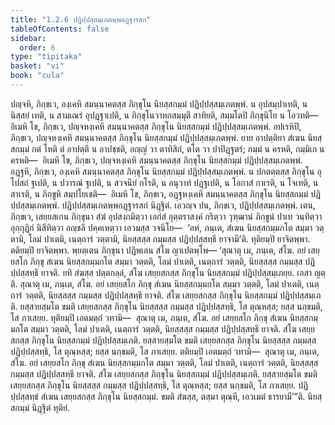 ```yaml
---
title: "1.2.6 ปฏิปฺปสฺสมฺเภตพฺพอฏฺฐารสก"
tableOfContents: false
sidebar:
  order: 6
type: "tipitaka"
basket: "vi"
book: "cula"
---
```



<DynamicBreadcrumb />

<Division number="19" book="cula">

<Paragraph number="107" book="cula">
ปญฺจหิ, ภิกฺขเว, องฺเคหิ สมนฺนาคตสฺส ภิกฺขุโน นิยสฺสกมฺมํ ปฏิปฺปสฺสมฺเภตพฺพํ. น อุปสมฺปาเทติ, น นิสฺสยํ เทติ, น สามเณรํ อุปฏฺฐาเปติ, น ภิกฺขุโนวาทกสมฺมุตึ สาทิยติ, สมฺมโตปิ ภิกฺขุนิโย น โอวทติ—  อิเมหิ โข, ภิกฺขเว, ปญฺจหงฺเคหิ สมนฺนาคตสฺส ภิกฺขุโน นิยสฺสกมฺมํ ปฏิปฺปสฺสมฺเภตพฺพํ.
</Paragraph>

<Paragraph number="108" book="cula">
อปเรหิปิ, ภิกฺขเว, ปญฺจหงฺเคหิ สมนฺนาคตสฺส ภิกฺขุโน นิยสฺสกมฺมํ ปฏิปฺปสฺสมฺเภตพฺพํ. ยาย อาปตฺติยา สํเฆน นิยสฺสกมฺมํ กตํ โหติ ตํ อาปตฺตึ น อาปชฺชติ, อญฺญํ วา ตาทิสิกํ, ตโต วา ปาปิฏฺฐตรํ; กมฺมํ น ครหติ, กมฺมิเก น ครหติ—  อิเมหิ โข, ภิกฺขเว, ปญฺจหงฺเคหิ สมนฺนาคตสฺส ภิกฺขุโน นิยสฺสกมฺมํ ปฏิปฺปสฺสมฺเภตพฺพํ.
</Paragraph>

<Paragraph number="109" book="cula">
อฏฺฐหิ, ภิกฺขเว, องฺเคหิ สมนฺนาคตสฺส ภิกฺขุโน นิยสฺสกมฺมํ ปฏิปฺปสฺสมฺเภตพฺพํ. น ปกตตฺตสฺส ภิกฺขุโน อุโปสถํ ฐเปติ, น ปวารณํ ฐเปติ, น สวจนียํ กโรติ, น อนุวาทํ ปฏฺฐเปติ, น โอกาสํ กาเรติ, น โจเทติ, น สาเรติ, น ภิกฺขูหิ สมฺปโยเชติ—  อิเมหิ โข, ภิกฺขเว, อฏฺฐหงฺเคหิ สมนฺนาคตสฺส ภิกฺขุโน นิยสฺสกมฺมํ ปฏิปฺปสฺสมฺเภตพฺพํ.

</Paragraph>
</Division>

<Paragraph number="110" type="center" book="cula">
ปฏิปฺปสฺสมฺเภตพฺพอฏฺฐารสกํ นิฏฺฐิตํ.


</Paragraph>

<Division number="20" book="cula">

<Paragraph number="111" book="cula">
เอวญฺจ ปน, ภิกฺขเว, ปฏิปฺปสฺสมฺเภตพฺพํ. เตน, ภิกฺขเว, เสยฺยสเกน ภิกฺขุนา สํฆํ อุปสงฺกมิตฺวา เอกํสํ อุตฺตราสงฺคํ กริตฺวา วุฑฺฒานํ ภิกฺขูนํ ปาเท วนฺทิตฺวา อุกฺกุฏิกํ นิสีทิตฺวา อญฺชลึ ปคฺคเหตฺวา เอวมสฺส วจนีโย—  ‘อหํ, ภนฺเต, สํเฆน นิยสฺสกมฺมกโต สมฺมา วตฺตามิ, โลมํ ปาเตมิ, เนตฺถารํ วตฺตามิ, นิยสฺสสฺส กมฺมสฺส ปฏิปฺปสฺสทฺธึ ยาจามี’ติ. ทุติยมฺปิ ยาจิตพฺพา. ตติยมฺปิ ยาจิตพฺพา. พฺยตฺเตน ภิกฺขุนา ปฏิพเลน สํโฆ ญาเปตพฺโพ—
</Paragraph>

<Paragraph number="112" book="cula">
‘สุณาตุ เม, ภนฺเต, สํโฆ. อยํ เสยฺยสโก ภิกฺขุ สํเฆน นิยสฺสกมฺมกโต สมฺมา วตฺตติ, โลมํ ปาเตติ, เนตฺถารํ วตฺตติ, นิยสฺสสฺส กมฺมสฺส ปฏิปฺปสฺสทฺธึ ยาจติ. ยทิ สํฆสฺส ปตฺตกลฺลํ, สํโฆ เสยฺยสกสฺส ภิกฺขุโน นิยสฺสกมฺมํ ปฏิปฺปสฺสมฺเภยฺย. เอสา ญตฺติ.
</Paragraph>

<Paragraph number="113" book="cula">
สุณาตุ เม, ภนฺเต, สํโฆ. อยํ เสยฺยสโก ภิกฺขุ สํเฆน นิยสฺสกมฺมกโต สมฺมา วตฺตติ, โลมํ ปาเตติ, เนตฺถารํ วตฺตติ, นิยสฺสสฺส กมฺมสฺส ปฏิปฺปสฺสทฺธึ ยาจติ. สํโฆ เสยฺยสกสฺส ภิกฺขุโน นิยสฺสกมฺมํ ปฏิปฺปสฺสมฺเภติ. ยสฺสายสฺมโต ขมติ เสยฺยสกสฺส ภิกฺขุโน นิยสฺสสฺส กมฺมสฺส ปฏิปฺปสฺสทฺธิ, โส ตุณฺหสฺส; ยสฺส นกฺขมติ, โส ภาเสยฺย.
</Paragraph>

<Paragraph number="114" book="cula">
ทุติยมฺปิ เอตมตฺถํ วทามิ—  สุณาตุ เม, ภนฺเต, สํโฆ. อยํ เสยฺยสโก ภิกฺขุ สํเฆน นิยสฺสกมฺมกโต สมฺมา วตฺตติ, โลมํ ปาเตติ, เนตฺถารํ วตฺตติ, นิยสฺสสฺส กมฺมสฺส ปฏิปฺปสฺสทฺธึ ยาจติ. สํโฆ เสยฺยสกสฺส ภิกฺขุโน นิยสฺสกมฺมํ ปฏิปฺปสฺสมฺเภติ. ยสฺสายสฺมโต ขมติ เสยฺยสกสฺส ภิกฺขุโน นิยสฺสสฺส กมฺมสฺส ปฏิปฺปสฺสทฺธิ, โส ตุณฺหสฺส; ยสฺส นกฺขมติ, โส ภาเสยฺย.
</Paragraph>

<Paragraph number="115" book="cula">
ตติยมฺปิ เอตมตฺถํ วทามิ—  สุณาตุ เม, ภนฺเต, สํโฆ. อยํ เสยฺยสโก ภิกฺขุ สํเฆน นิยสฺสกมฺมกโต สมฺมา วตฺตติ, โลมํ ปาเตติ, เนตฺถารํ วตฺตติ, นิยสฺสสฺส กมฺมสฺส ปฏิปฺปสฺสทฺธึ ยาจติ. สํโฆ เสยฺยสกสฺส ภิกฺขุโน นิยสฺสกมฺมํ ปฏิปฺปสฺสมฺเภติ. ยสฺสายสฺมโต ขมติ เสยฺยสกสฺส ภิกฺขุโน นิยสฺสสฺส กมฺมสฺส ปฏิปฺปสฺสทฺธิ, โส ตุณฺหสฺส; ยสฺส นกฺขมติ, โส ภาเสยฺย.
</Paragraph>

<Paragraph number="116" book="cula">
ปฏิปฺปสฺสทฺธํ สํเฆน เสยฺยสกสฺส ภิกฺขุโน นิยสฺสกมฺมํ. ขมติ สํฆสฺส, ตสฺมา ตุณฺหี, เอวเมตํ ธารยามี’”ติ.

</Paragraph>
</Division>

<Paragraph number="117" type="center" book="cula">
นิยสฺสกมฺมํ นิฏฺฐิตํ ทุติยํ.
</Paragraph>